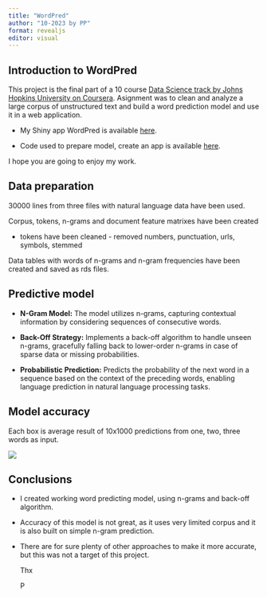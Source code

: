```yaml
---
title: "WordPred"
author: "10-2023 by PP"
format: revealjs
editor: visual
---
```


## Introduction to WordPred

This project is the final part of a 10 course [Data Science track by Johns Hopkins University on Coursera](https://www.coursera.org/specializations/jhu-data-science). Asignment was to clean and analyze a large corpus of unstructured text and build a word prediction model and use it in a web application.

-   My Shiny app WordPred is available [here](https://pavel-droid.shinyapps.io/WordPred/).

-   Code used to prepare model, create an app is available [here](https://github.com/Pavel-droid/SwiftKey-Capstone).

I hope you are going to enjoy my work.

## Data preparation

30000 lines from three files with natural language data have been used.

Corpus, tokens, n-grams and document feature matrixes have been created

-   tokens have been cleaned - removed numbers, punctuation, urls, symbols, stemmed

Data tables with words of n-grams and n-gram frequencies have been created and saved as rds files.

## Predictive model

-   **N-Gram Model:** The model utilizes n-grams, capturing contextual information by considering sequences of consecutive words.

-   **Back-Off Strategy:** Implements a back-off algorithm to handle unseen n-grams, gracefully falling back to lower-order n-grams in case of sparse data or missing probabilities.

-   **Probabilistic Prediction:** Predicts the probability of the next word in a sequence based on the context of the preceding words, enabling language prediction in natural language processing tasks.

## Model accuracy 

Each box is average result of 10x1000 predictions from one, two, three words as input.

![](accuracy_test.png)

## Conclusions

-   I created working word predicting model, using n-grams and back-off algorithm.

-   Accuracy of this model is not great, as it uses very limited corpus and it is also built on simple n-gram prediction.

-   There are for sure plenty of other approaches to make it more accurate, but this was not a target of this project.

    Thx

    P
